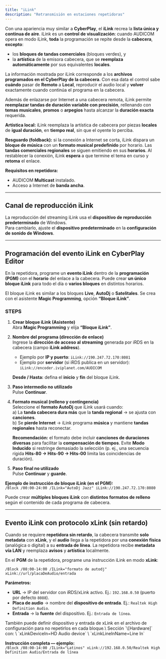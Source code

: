 ```yaml
---
title: "iLink"
description: "Retransmisión en estaciones repetidoras"
---
```


Con una apariencia muy similar a **CyberPlay**, el **iLink** recrea la **lista única y continua de aire**. iLink es un **control de visualización**: cuando AUDICOM opera en modo iLink, **toda** la programación se repite desde la **cabecera**, **excepto**:

- los **bloques de tandas comerciales** (bloques verdes), y
- la **artística** de la emisora cabecera, que se **reemplaza automáticamente** por sus equivalentes **locales**.

La información mostrada por iLink corresponde a los **archivos programados en el CyberPlay de la cabecera**. Con esa data el control sabe **cuándo** pasar de **Remoto** a **Local**, reproducir el audio local y **volver** exactamente cuando continúa el programa en la cabecera.

Además de enlazarse por Internet a una cabecera remota, iLink permite **reemplazar tandas de duración variable con precisión**, rellenando con **temas musicales**, **promos** o **arpegios** hasta alcanzar la **duración exacta** requerida.

**Artística local:** iLink reemplaza la artística de cabecera por piezas **locales** de **igual duración**, en **tiempo real**, sin que el oyente lo perciba.

**Resguardo (foldback):** si la conexión a Internet se corta, iLink dispara un **bloque de música** con un **formato musical predefinido** por horario. Las **tandas comerciales regionales** se siguen emitiendo en sus **horarios**. Al restablecer la conexión, iLink **espera** a que termine el tema en curso y **retoma** el enlace.

**Requisitos en repetidora:**

- AUDICOM **Multicast** instalado.
- Acceso a Internet de **banda ancha**.

---

## Canal de reproducción iLink

La reproducción del streaming iLink usa el **dispositivo de reproducción predeterminado** de Windows.\
Para cambiarlo, ajuste el **dispositivo predeterminado** en la **configuración de sonido de Windows**.

---

## Programación del evento iLink en CyberPlay Editor

En la repetidora, programe un **evento iLink** dentro de la **programación (PGM)** con el **horario** del enlace a la cabecera. Puede crear **un único bloque iLink** para todo el día o **varios bloques** en distintos horarios.

El bloque iLink es similar a los bloques **Live**, **AutoDj** o **Satelitales**. Se crea con el asistente **Magic Programming**, opción **“Bloque iLink”**.

### STEPS

1. **Crear bloque iLink (Asistente)**\
   Abra **Magic Programming** y elija **“Bloque iLink”**.
2. **Nombre del programa (dirección de enlace)**\
   Ingrese la **dirección de acceso al streaming** generada por iRDS en la cabecera (campo **iLink address**).
   - Ejemplo por **IP y puerto**: `iLink://190.247.72.170:8081`
   - Ejemplo por **servidor** (si iRDS publica en un servidor): `iLink://encoder.iviplanet.com/AUDICOM`

   **Desde / Hasta:** defina el **inicio** y **fin** del bloque iLink.
3. **Paso intermedio no utilizado**\
   Pulse **Continuar**.
4. **Formato musical (relleno y contingencia)**\
   Seleccione el **formato AutoDj** que iLink usará cuando:\
   a) La **tanda cabecera dura más** que la **tanda regional** → se ajusta con **canciones**.\
   b) Se **pierde Internet** → iLink programa **música** y mantiene **tandas regionales** hasta reconectar.

   **Recomendación:** el formato debe incluir **canciones de duraciones diversas** para facilitar la **compensación de tiempos**. Evite **Modo Inducido** si restringe demasiado la selección (p. ej., una secuencia rígida **Hits-80 → Hits-90 → Hits-00** limita las coincidencias de duración).
5. **Paso final no utilizado**\
   Pulse **Continuar** y **guarde**.

**Ejemplo de instrucción de bloque iLink (en el PGM):**\
`/Block /00:00-24:00 /ILink="AutoDj Jazz" iLink://190.247.72.170:8080`

Puede crear **múltiples bloques iLink** con **distintos formatos de relleno** según el contenido de cada programa de cabecera.

---

## Evento iLink con protocolo xLink (sin retardo)

Cuando se requiere **repetidora sin retardo**, la cabecera transmite **solo metadata** con **xLink**, y el **audio** llega a la repetidora por una **conexión física** (analógica o digital) a su **entrada de línea**. La repetidora recibe **metadata vía LAN** y reemplaza **avisos** y **artística** localmente.

En el **PGM** de la repetidora, programe una instrucción iLink en modo **xLink**:

`/Block /08:00-14:00 /ILink="formato de autodj" xLink://url/placaDeAudio/entrada`

**Parámetros:**

- **URL** → IP del servidor con iRDS/xLink activo. Ej.: `192.168.0.50` (puerto por defecto `8088`).
- **Placa de audio** → nombre del **dispositivo de entrada**. Ej.: `Realtek High Definition Audio`.
- **Entrada** → la **fuente** del dispositivo. Ej.: `Entrada de línea`.

<Note>
  También puede definir dispositivo y entrada de xLink en el archivo de configuración para no repetirlos en cada bloque.\
  Sección `\[Hardware]` con:
  \
  `xLinkDeviceIn=HD Audio device`
  \
  `xLinkLineInName=Line In`
</Note>

**Instrucción completa — ejemplo:**\
`/Block /08:00-14:00 /ILink="Latinos" xLink://192.168.0.50/Realtek High Definition Audio/Entrada de línea`